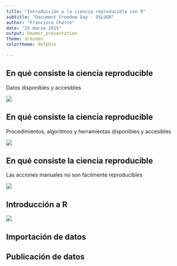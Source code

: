 ```yaml
---
title: "Introducción a la ciencia reproducible con R"
subtitle: "Document Freedom Day - OSLUGR"
author: "Francisco Charte"
date: "25 marzo 2015"
output: beamer_presentation
theme: dresden
colortheme: dolphin

---
```


## En qué consiste la ciencia reproducible
Datos disponibles y accesibles

![](DatosAccesibles.png)

## En qué consiste la ciencia reproducible
Procedimientos, algoritmos y herramientas disponibles y accesibles

![](Procedimientos.png)

## En qué consiste la ciencia reproducible
Las acciones manuales no son fácilmente reproducibles

![](Automatizacion.png)

## Introducción a R

![](RStudio.png)


## Importación de datos

## Publicación de datos
